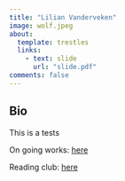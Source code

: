 ```yaml
---
title: "Lilian Vanderveken"
image: wolf.jpeg
about:
  template: trestles
  links:
    - text: slide
      url: "slide.pdf"
comments: false
---
```



## Bio

This is a tests 


On going works: [here](Tipping)


Reading club: [here](Reading_club)